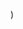 
  <YouTubeLayout
    courseName="Pong"
    lessonName="Demo"
    path={useRouter().pathname}
    showPrev
    showNext
    videoId="TfKY-vDU1ls"
  />
)
